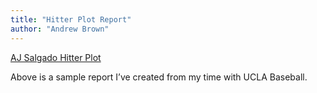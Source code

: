 ```yaml
---
title: "Hitter Plot Report"
author: "Andrew Brown"
---
```


[AJ Salgado Hitter Plot](AJ Salgado Hitter Plot.pdf)

Above is a sample report I've created from my time with UCLA Baseball.


